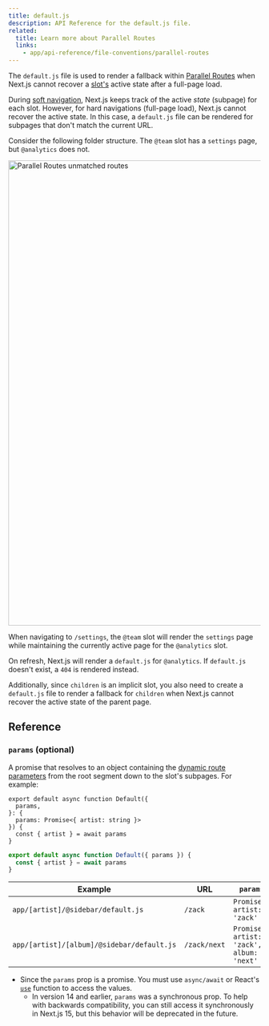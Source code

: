 ```yaml
---
title: default.js
description: API Reference for the default.js file.
related:
  title: Learn more about Parallel Routes
  links:
    - app/api-reference/file-conventions/parallel-routes
---
```


The `default.js` file is used to render a fallback within [Parallel Routes](/docs/app/api-reference/file-conventions/parallel-routes) when Next.js cannot recover a [slot's](/docs/app/api-reference/file-conventions/parallel-routes#slots) active state after a full-page load.

During [soft navigation](/docs/app/building-your-application/routing/linking-and-navigating#5-soft-navigation), Next.js keeps track of the active _state_ (subpage) for each slot. However, for hard navigations (full-page load), Next.js cannot recover the active state. In this case, a `default.js` file can be rendered for subpages that don't match the current URL.

Consider the following folder structure. The `@team` slot has a `settings` page, but `@analytics` does not.

<Image
  alt="Parallel Routes unmatched routes"
  srcLight="/docs/light/parallel-routes-unmatched-routes.png"
  srcDark="/docs/dark/parallel-routes-unmatched-routes.png"
  width="1600"
  height="930"
/>

When navigating to `/settings`, the `@team` slot will render the `settings` page while maintaining the currently active page for the `@analytics` slot.

On refresh, Next.js will render a `default.js` for `@analytics`. If `default.js` doesn't exist, a `404` is rendered instead.

Additionally, since `children` is an implicit slot, you also need to create a `default.js` file to render a fallback for `children` when Next.js cannot recover the active state of the parent page.

## Reference

### `params` (optional)

A promise that resolves to an object containing the [dynamic route parameters](/docs/app/building-your-application/routing/dynamic-routes) from the root segment down to the slot's subpages. For example:

```tsx filename="app/[artist]/@sidebar/default.js" switcher
export default async function Default({
  params,
}: {
  params: Promise<{ artist: string }>
}) {
  const { artist } = await params
}
```

```jsx filename="app/[artist]/@sidebar/default.js" switcher
export default async function Default({ params }) {
  const { artist } = await params
}
```

| Example                                    | URL          | `params`                                     |
| ------------------------------------------ | ------------ | -------------------------------------------- |
| `app/[artist]/@sidebar/default.js`         | `/zack`      | `Promise<{ artist: 'zack' }>`                |
| `app/[artist]/[album]/@sidebar/default.js` | `/zack/next` | `Promise<{ artist: 'zack', album: 'next' }>` |

- Since the `params` prop is a promise. You must use `async/await` or React's [`use`](https://react.dev/reference/react/use) function to access the values.
  - In version 14 and earlier, `params` was a synchronous prop. To help with backwards compatibility, you can still access it synchronously in Next.js 15, but this behavior will be deprecated in the future.
